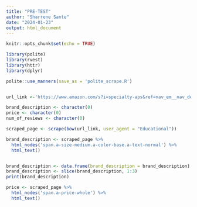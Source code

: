 ```yaml
---
title: "PRE-TEST"
author: "Sharrene Sante"
date: "2024-01-23"
output: html_document
---
```


```r
knitr::opts_chunk$set(echo = TRUE)
```

```r
library(polite)
library(rvest)
library(httr)
library(dplyr)

polite::use_manners(save_as = 'polite_scrape.R')


url_link <-'https://www.amazon.com/s?i=specialty-aps&ref=nav_em__nav_desktop_sa_intl_makeup_0_2_11_2'

brand_description <- character(0)
price <- character(0)
num_of_reviews <- character(0)

scraped_page <- scrape(bow(url_link, user_agent = "Educational"))

brand_description <- scraped_page %>%
  html_nodes('span.a-size-medium.a-color-base.a-text-normal') %>%
  html_text()


brand_description <- data.frame(brand_description = brand_description)
brand_description <- slice(brand_description, 1:3)
print(brand_description)

price <- scraped_page %>%
  html_nodes('span.a-price-whole') %>%
  html_text()

```

